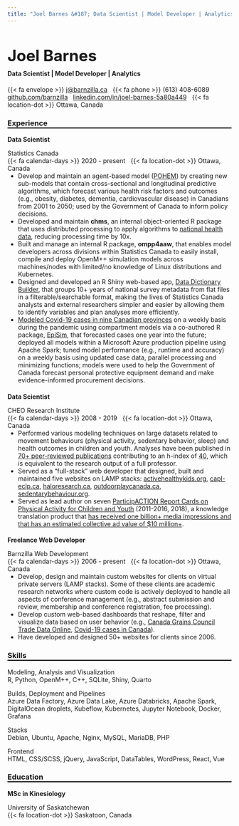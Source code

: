 ```yaml
---
title: "Joel Barnes &#187; Data Scientist | Model Developer | Analytics"
---
```


<h1 class="roboto-black to-upper" style="font-size: 2.5em;">Joel Barnes</h1>

<h4 style="margin-top: -0.85em; padding-top: 0;" class="roboto-bold color-grey1">Data Scientist | Model Developer | Analytics</h4>

<p class="roboto-light">
  <span class="roboto-light color-blue">{{< fa envelope >}}</span> <a href="mailto:j@barnzilla.ca">j@barnzilla.ca</a>
  <span class="roboto-light color-blue" style="margin-left: 8px;">{{< fa phone >}}</span> (613) 408-6089
  <span class="roboto-light color-blue" style="margin-left: 8px;"><i class="fa-brands fa-github"></i></span> <a href="https://github.com/barnzilla" target="_blank">github.com/barnzilla</a>
  <span class="roboto-light color-blue" style="margin-left: 8px;"><i class="fa-brands fa-linkedin"></i></span> <a href="https://www.linkedin.com/in/joel-barnes-5a80a449" target="_blank">linkedin.com/in/joel-barnes-5a80a449</a>
  <span class="roboto-light color-blue" style="margin-left: 8px;">{{< fa location-dot >}}</span> Ottawa, Canada <i class="fa-brands fa-canadian-maple-leaf color-red"></i>
</p>

<h3 class="roboto-black to-upper" style="border-bottom: 2px solid black;">Experience</h3>

<h4 class="roboto-light color-grey1" style="margin-top: 0; margin-bottom: 0; padding-top: 0; font-size: 1em;">Data Scientist</h4>

<p class="roboto-light color-black" style="margin-bottom: 0;">
  <span class="roboto-bold">Statistics Canada</span>
  <br />
  <span class="roboto-light color-grey1">{{< fa calendar-days >}}</span> 
  2020 - present
  <span class="roboto-light color-grey1" style="margin-left: 8px;">{{< fa location-dot >}}</span>
  Ottawa, Canada
  <ul class="roboto-light color-black" style="margin-top: 0; padding-top: 0;">
    <li>Develop and maintain an agent-based model (<a href="https://www.statcan.gc.ca/en/microsimulation/modgen/new/mods/pohem" target="_blank">POHEM</a>) by creating new sub-models that contain cross-sectional and longitudinal predictive algorithms, which forecast various health risk factors and outcomes (e.g., obesity, diabetes, dementia, cardiovascular disease) in Canadians from 2001 to 2050; used by the Government of Canada to inform policy decisions.</li>
    <li>Developed and maintain <strong>chms</strong>, an internal object-oriented R package that uses distributed processing to apply algorithms to <a href="https://www23.statcan.gc.ca/imdb/p2SV.pl?Function=getSurvey&SDDS=5071" target="_blank">national health data</a>, reducing processing time by 10x.</li>
    <li>Built and manage an internal R package, <strong>ompp4aaw</strong>, that enables model developers across divisions within Statistics Canada to easily install, compile and deploy OpenM++ simulation models across machines/nodes with limited/no knowledge of Linux distributions and Kubernetes.</li>
    <li>Designed and developed an R Shiny web-based app, <a href="https://613apps.ca/data-dictionary-builder" target="_blank">Data Dictionary Builder</a>, that groups 10+ years of national survey metadata from flat files in a filterable/searchable format, making the lives of Statistics Canada analysts and external researchers simpler and easier by allowing them to identify variables and plan analyses more efficiently.</li>
    <li><a href="https://www.statcan.gc.ca/en/data-science/network/ppe-demand" target="_blank">Modeled Covid-19 cases in nine Canadian provinces</a> on a weekly basis during the pandemic using compartment models via a co-authored R package, <a href="https://github.com/statcan/episim" target="_blank">EpiSim</a>, that forecasted cases one year into the future; deployed all models within a Microsoft Azure production pipeline using Apache Spark; tuned model performance (e.g., runtime and accuracy) on a weekly basis using updated case data, parallel processing and minimizing functions; models were used to help the Government of Canada forecast personal protective equipment demand and make evidence-informed procurement decisions.</li>
  </ul>
</p>

<h4 class="roboto-light color-grey1" style="margin-bottom: 0; padding-top: 0; font-size: 1em;">Data Scientist</h4>

<p class="roboto-light color-black" style="margin-bottom: 0;">
  <span class="roboto-bold">CHEO Research Institute</span>
  <br />
  <span class="roboto-light color-grey1">{{< fa calendar-days >}}</span> 
  2008 - 2019
  <span class="roboto-light color-grey1" style="margin-left: 8px;">{{< fa location-dot >}}</span>
  Ottawa, Canada
  <ul class="roboto-light color-black" style="margin-top: 0; padding-top: 0;">
    <li>Performed various modeling techniques on large datasets related to movement behaviours (physical activity, sedentary behavior, sleep) and health outcomes in children and youth. Analyses have been published in <a href="publications.html" target="_blank">70+ peer-reviewed publications</a> contributing to an h-index of <a href="https://scholar.google.com/citations?user=oIMGmrQAAAAJ&hl=en" target="_blank">40</a>, which is equivalent to the research output of a full professor.</li>
    <li>Served as a “full-stack” web developer that designed, built and maintained five websites on LAMP stacks: <a href="https://www.activehealthykids.org" target="_blank">activehealthykids.org</a>, <a href="https://web.archive.org/web/20220627075842/https://www.capl-eclp.ca" target="_blank">capl-eclp.ca</a>, <a href="https://www.haloresearch.ca" target="_blank">haloresearch.ca</a>, <a href="https://www.outdoorplaycanada.ca" target="_blank">outdoorplaycanada.ca</a>, <a href="https://www.sedentarybehaviour.org" target="_blank">sedentarybehaviour.org</a>. </li>
    <li>Served as lead author on seven <a href="https://www.participaction.com/the-science/children-and-youth-report-card" target="_blank">ParticipACTION Report Cards on Physical Activity for Children and Youth</a> (2011-2016, 2018), a knowledge translation product that <a href="https://journals.humankinetics.com/view/journals/jpah/11/s1/article-pS3.xml" target="_blank">has received one billion+ media impressions and that has an estimated collective ad value of $10 million+</a>.</li>
  </ul>
</p>

<h4 class="roboto-light color-grey1" style="margin-bottom: 0; padding-top: 0; font-size: 1em;">Freelance Web Developer</h4>

<p class="roboto-light color-black" style="margin-bottom: 0;">
  <span class="roboto-bold">Barnzilla Web Development</span>
  <br />
  <span class="roboto-light color-grey1">{{< fa calendar-days >}}</span> 
  2006 - present
  <span class="roboto-light color-grey1" style="margin-left: 8px;">{{< fa location-dot >}}</span>
  Ottawa, Canada
  <ul class="roboto-light color-black" style="margin-top: 0; padding-top: 0;">
    <li>Develop, design and maintain custom websites for clients on virtual private servers (LAMP stacks). Some of these clients are academic research networks where custom code is actively deployed to handle all aspects of conference management (e.g., abstract submission and review, membership and conference registration, fee processing).</li>
    <li>Develop custom web-based dashboards that reshape, filter and visualize data based on user behavior (e.g., <a href="https://613apps.ca/cgc" target="_blank">Canada Grains Council Trade Data Online</a>, <a href="https://613apps.ca/covid19" target="_blank">Covid-19 cases in Canada</a>).</li>
    <li>Have developed and designed 50+ websites for clients since 2006.</li>
  </ul>
</p>

<h3 class="roboto-black to-upper" style="border-bottom: 2px solid black;">Skills</h3>

<p class="roboto-black color-grey1">Modeling, Analysis and Visualization
  <br />
  <span class="roboto-light color-black">R, Python, OpenM++, C++, SQLite, Shiny, Quarto</span>
</p>

<p class="roboto-black color-grey1">Builds, Deployment and Pipelines
  <br />
  <span class="roboto-light color-black">Azure Data Factory, Azure Data Lake, Azure Databricks, Apache Spark, DigitalOcean droplets, Kubeflow, Kubernetes, Jupyter Notebook, Docker, Grafana</span>
</p>

<p class="roboto-black color-grey1">Stacks
  <br />
  <span class="roboto-light color-black">Debian, Ubuntu, Apache, Nginx, MySQL, MariaDB, PHP</span>
</p>

<p class="roboto-black color-grey1">Frontend
  <br />
  <span class="roboto-light color-black">HTML, CSS/SCSS, jQuery, JavaScript, DataTables, WordPress, React, Vue</span>
</p>

<h3 class="roboto-black to-upper" style="border-bottom: 2px solid black;">Education</h3>

<h4 class="roboto-light color-grey1" style="margin-top: 0; margin-bottom: 0; padding-top: 0; font-size: 1em;">MSc in Kinesiology</h4>

<p class="roboto-light color-black" style="margin-bottom: 0;">
  <span class="roboto-bold">University of Saskatchewan</span>
  <br />
  <span class="roboto-light color-grey1">{{< fa location-dot >}}</span>
  Saskatoon, Canada
</p>